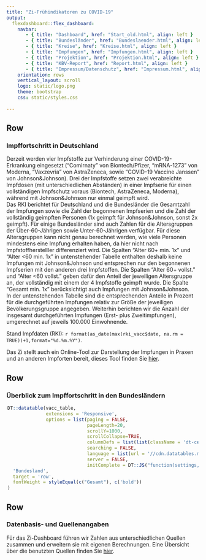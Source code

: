 ```yaml
---
title: "Zi-Frühindikatoren zu COVID-19"
output: 
  flexdashboard::flex_dashboard:
    navbar:
       - { title: "Dashboard", href: "Start_old.html", align: left }
       - { title: "Bundesländer", href: "Bundeslaender.html", align: left }
       - { title: "Kreise", href: "Kreise.html", align: left }
       - { title: "Impfungen", href: "Impfungen.html", align: left }
       - { title: "Projektion", href: "Projektion.html", align: left }
       - { title: "KBV-Report", href: "Report.html", align: left }
       - { title: "Impressum/Datenschutz", href: "Impressum.html", align: left }
    orientation: rows
    vertical_layout: scroll 
    logo: static/logo.png
    theme: bootstrap
    css: static/styles.css
    
---
```


Row
-----------------------------------------------------------------------

### **Impffortschritt in Deutschland** 

Derzeit werden vier Impfstoffe zur Verhinderung einer COVID-19-Erkrankung eingesetzt ("Comirnaty" von Biontech/Pfizer, "mRNA-1273" von Moderna, "Vaxzevria" von AstraZeneca, sowie "COVID-19 Vaccine Janssen" von Johnson&Johnson). Drei der Impfstoffe setzen zwei verabreichte Impfdosen (mit unterschiedlichen Abständen) in einer Impfserie für einen vollständigen Impfschutz voraus (Biontech, AstraZeneca, Moderna), während mit Johnson&Johnson nur einmal geimpft wird.\
Das RKI berichtet für Deutschland und die Bundesländer die Gesamtzahl der Impfungen sowie die Zahl der begonnenen Impfserien und die Zahl der vollständig geimpften Personen (1x geimpft für Johnson&Johnson, sonst 2x geimpft). Für einige Bundesländer sind auch Zahlen für die Altersgruppen der Über-60-Jährigen sowie Unter-60-Jährigen verfügbar. Für diese Altersgruppen kann nicht genau berechnet werden, wie viele Personen mindestens eine Impfung erhalten haben, da hier nicht nach Impfstoffherstelller differenziert wird. Die Spalten "Alter 60+ min. 1x" und "Alter <60 min. 1x" in untenstehender Tabelle enthalten deshalb keine Impfungen mit Johnson&Johnson und entsprechen nur den begonnenen Impfserien mit den anderen drei Impfstoffen. Die Spalten "Alter 60+ vollst." und "Alter <60 vollst." geben dafür den Anteil der jeweiligen Altersgruppe an, der vollständig mit einem der 4 Impfstoffe geimpft wurde. Die Spalte "Gesamt min. 1x" berücksichtigt auch Impfungen mit Johnson&Johnson.\
In der untenstehenden Tabelle sind die entsprechenden Anteile in Prozent für die durchgeführten Impfungen relativ zur Größe der jeweiligen Bevölkerungsgruppe angegeben. Weiterhin berichten wir die Anzahl der insgesamt durchgeführten Impfungen (Erst- plus Zweitimpfungen), umgerechnet auf jeweils 100.000 Einwohnende.\

Stand Impfdaten (RKI): `r format(as_date(max(rki_vacc$date, na.rm = TRUE))+1,format="%d.%m.%Y")`.

Das Zi stellt auch ein Online-Tool zur Darstellung der Impfungen in Praxen und an anderen Impforten bereit, dieses Tool finden Sie [hier](https://www.zidatasciencelab.de/covidimpfindex/).

Row
-----------------------------------------------------------------------

### **Überblick zum Impffortschritt in den Bundesländern**

<div style = "width:99% !important; height:auto; margin: auto;">
```r
DT::datatable(vacc_table,
              extensions = 'Responsive',
              options = list(paging = FALSE,          
                             pageLength=20,
                             scrollY=1000,
                             scrollCollapse=TRUE,
                             columnDefs = list(list(className = 'dt-center', targets = 2:4)), # 8
                             searching = FALSE,
                             language = list(url = '//cdn.datatables.net/plug-ins/1.10.11/i18n/German.json'),
                             server = FALSE,
                             initComplete = DT::JS("function(settings, json) {","$(this.api().table().header()).css({'background-color':'#0086C5','color': '#fff'});","}"))) %>% formatStyle(
  'Bundesland',
  target = 'row',
  fontWeight = styleEqual(c("Gesamt"), c('bold'))
)

```
</div>

Row
------------------------------------------------------------------------

### **Datenbasis- und Quellenangaben**

Für das Zi-Dashboard führen wir Zahlen aus unterschiedlichen Quellen zusammen und erweitern sie mit eigenen Berechnungen. Eine Übersicht über die benutzten Quellen finden Sie [hier](Daten.html).